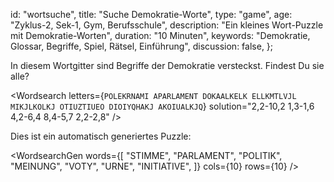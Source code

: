
  id: "wortsuche",
  title: "Suche Demokratie-Worte",
  type: "game",
  age: "Zyklus-2, Sek-1, Gym, Berufsschule",
  description: "Ein kleines Wort-Puzzle mit Demokratie-Worten",
  duration: "10 Minuten",
  keywords: "Demokratie, Glossar, Begriffe, Spiel, Rätsel, Einführung",
  discussion: false,
};

In diesem Wortgitter sind Begriffe der Demokratie versteckst. Findest Du sie alle?

<Wordsearch
  letters={`
POLEKRNAMI
APARLAMENT
DOKAALKELK
ELLKMTLVJL
MIKJLKOLKJ
OTIUZTIUEO
DIOIYQHAKJ
AKOIUALKJQ
`}
  solution="2,2-10,2 1,3-1,6 4,2-6,4 8,4-5,7 2,2-2,8"
/>

Dies ist ein automatisch generiertes Puzzle:

<WordsearchGen
  words={[
    "STIMME",
    "PARLAMENT",
    "POLITIK",
    "MEINUNG",
    "VOTY",
    "URNE",
    "INITIATIVE",
  ]}
  cols={10}
  rows={10}
/>
